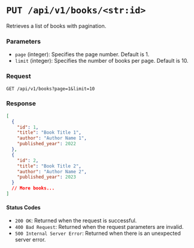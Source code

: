 # `PUT /api/v1/books/<str:id>`

Retrieves a list of books with pagination.

### Parameters

- `page` (integer): Specifies the page number. Default is 1.
- `limit` (integer): Specifies the number of books per page. Default is 10.

### Request

```http
GET /api/v1/books?page=1&limit=10
```

### Response

```json
[
  {
    "id": 1,
    "title": "Book Title 1",
    "author": "Author Name 1",
    "published_year": 2022
  },
  {
    "id": 2,
    "title": "Book Title 2",
    "author": "Author Name 2",
    "published_year": 2023
  }
  // More books...
]
```

#### Status Codes

- `200 OK`: Returned when the request is successful.
- `400 Bad Request`: Returned when the request parameters are invalid.
- `500 Internal Server Error`: Returned when there is an unexpected server error.
